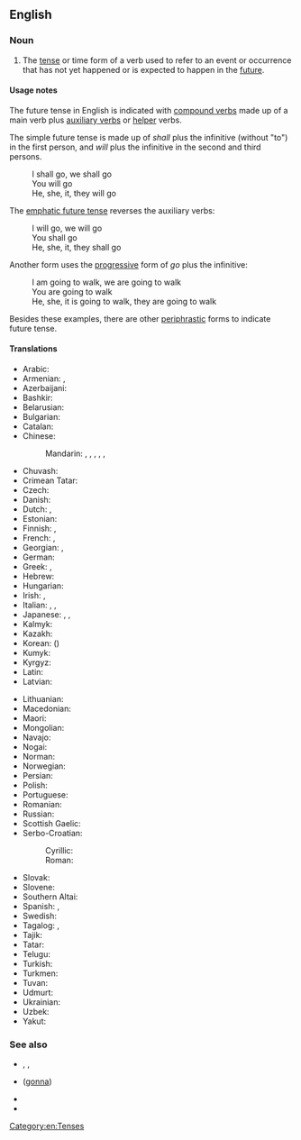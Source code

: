 {{also|future-tense}}
==English==

===Noun===
{{en-noun}}

# {{lb|en|grammar}} The [[tense]] or time form of a verb used to refer to an event or occurrence that has not yet happened or is expected to happen in the [[future]].

====Usage notes====
The future tense in English is indicated with [[compound verb]]s made up of a main verb plus [[auxiliary verb]]s or [[helper]] verbs.

The simple future tense is made up of ''shall'' plus the infinitive (without "to") in the first person, and ''will'' plus the infinitive in the second and third persons.
: I shall go, we shall go
: You will go
: He, she, it, they will go

The [[emphatic future tense]] reverses the auxiliary verbs:
: I will go, we will go
: You shall go
: He, she, it, they shall go

Another form uses the [[progressive]] form of ''go'' plus the infinitive:
: I am going to walk, we are going to walk
: You are going to walk
: He, she, it is going to walk, they are going to walk

Besides these examples, there are other [[periphrastic]] forms to indicate future tense.

====Translations====
{{trans-top|time form of a verb}}
* Arabic: {{t|ar|مُسْتَقْبَل|m}}
* Armenian: {{t+|hy|ապառնի}}, {{t+|hy|ապառնի ժամանակ}}
* Azerbaijani: {{t|az|gələcək zaman}}
* Bashkir: {{t|ba|киләсәк заман}}
* Belarusian: {{t|be|бу́дучы час|m}}
* Bulgarian: {{t|bg|бъ̀деще вре́ме|c}}
* Catalan: {{t+|ca|futur|m}}
* Chinese:
*: Mandarin: {{t|cmn|將來時態}}, {{t|cmn|将来时态|tr=jiānglái shítài}}, {{t|cmn|將來時制}}, {{t|cmn|将来时制|tr=jiānglái shízhì}}, {{t|cmn|將來時}}, {{t|cmn|将来时|tr=jiāngláishí}}
* Chuvash: {{t|cv|пулас вӑхӑт}}
* Crimean Tatar: {{t|crh|kelecek zaman}}
* Czech: {{t|cs|budoucí čas}}
* Danish: {{t+|da|fremtid|c}}
* Dutch: {{t+|nl|toekomende tijd|m}}, {{t|nl|onvoltooid toekomstige tijd|m}}
* Estonian: {{t+|et|tulevik}}
* Finnish: {{t+|fi|futuuri}}, {{t+|fi|tuleva aika}}
* French: {{t+|fr|futur|m}}, {{t+|fr|futur simple|m}}
* Georgian: {{t|ka|მომავალი}}, {{t|ka|მყოფადი}}
* German: {{t+|de|Futur|n}}
* Greek: {{t+|el|μέλλοντας|m}}, {{t+|el|μέλλων|m}}
* Hebrew: {{t+|he|עתיד|m|tr=atíd}}
* Hungarian: {{t+|hu|jövő idő}}
* Irish: {{t|ga|[[an]] [[aimsir fháistineach]]|f}}, {{t|ga|fáistineach|m}}
* Italian: {{t+|it|futuro|m}}, {{t+|it|futuro semplice|m}} {{q|referring to an action, a state, ... which is expected will be in progress or not yet started at the future time of reference}}, {{t+|it|futuro anteriore|m}} {{q|future perfect tense; referring to an action, a state, ... which is expected that will be finished/ended/completed at the future time of reference}}
* Japanese: {{t|ja|未来時制|tr=みらいじせい, mirai jisei}}, {{t|ja|未来形|tr=みらいけい, miraikei}}, {{t+|ja|未来|tr=みらい, mirai}}
* Kalmyk: {{t|xal|ирх цаг}}
* Kazakh: {{t|kk|келер шақ}}
* Korean: {{t+|ko|미래시제|alt=미래 시제}} ({{t|ko|未來時制}})
* Kumyk: {{t|kum|гележек заман|tr=gelejek zaman}}
* Kyrgyz: {{t|ky|келер чак}}
* Latin: {{t+|la|futūrum|n}}
* Latvian: {{t|lv|nākotnes laiks|m}}
{{trans-mid}}
* Lithuanian: {{t+|lt|būsimasis laikas}}
* Macedonian: {{t|mk|идно време|n}}
* Maori: {{t|mi|wāheke}}
* Mongolian: {{t|mn|ирээдүй цаг}}
* Navajo: {{t|nv|tʼahígo|sc=Latn}}
* Nogai: {{t|nog|келеек заман}}
* Norman: {{t|nrf|futur|m}}
* Norwegian: {{t|no|futurum|n}}
* Persian: {{t+|fa|آینده|tr=âyande}}
* Polish: {{t+|pl|czas przyszły|m}}
* Portuguese: {{t+|pt|futuro}}
* Romanian: {{t|ro|timp viitor|n}}
* Russian: {{t+|ru|бу́дущее вре́мя|n}}
* Scottish Gaelic: {{t|gd|tràth teachdail|m}}
* Serbo-Croatian:
*: Cyrillic: {{t|sh|фу̀тӯр|m}}
*: Roman: {{t+|sh|fùtūr|m}}
* Slovak: {{t|sk|budúci čas|m}}
* Slovene: {{t|sl|prihodnjik|m}}
* Southern Altai: {{t|alt|келер ӧй}}
* Spanish: {{t+|es|futuro|m}}, {{t|es|tiempo futuro|m}}
* Swedish: {{t+|sv|futurum}}
* Tagalog: {{t|tl|panghinaharap}}, {{t|tl|magaganap}}
* Tajik: {{t+|tg|оянда}}
* Tatar: {{t|tt|киләчәк заман}}
* Telugu: {{t+|te|భవిష్యత్కాలము}}
* Turkish: {{t+|tr|gelecek zaman}}
* Turkmen: {{t|tk|geljek zaman}}
* Tuvan: {{t|tyv|келир үе}}
* Udmurt: {{t|udm|вуоно дыр}}
* Ukrainian: {{t|uk|майбу́тній час|m}}
* Uzbek: {{t|uz|kelasi zamon}}
* Yakut: {{t|sah|кэлэр кэм}}
{{trans-bottom}}

===See also===
* {{l|en|be}}, {{l|en|is}}, {{l|en|was}}
* {{l|en|going to}} ([[gonna]])
* {{l|en|shall}}
* {{l|en|will}}

[[Category:en:Tenses]]